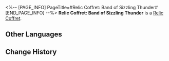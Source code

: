 <%-- [PAGE_INFO]
PageTitle=#Relic Coffret: Band of Sizzling Thunder#
[END_PAGE_INFO] --%>
{{Item Infobox
|id          = 71008
|image       = Item Relic Coffret- Band of Sizzling Thunder.png
|type        = Relic Coffret
|invCategory = Valuables
|rarity      = 5
|effect      = 
|description = A device used to collect and restore the Lightdust in the Fragmentum to its original form. Use this to obtain a random 5-star relic from the Band of Sizzling Thunder set.
}}
{{Description|You never know what's in the box until you open it.<br /><br />''"So it's essentially like buying a lottery ticket?"<br />"At least we don't need to worry about finding a cat that is both dead and alive."''}}
'''Relic Coffret: Band of Sizzling Thunder''' is a [[Relic Coffret]].

==Other Languages==
{{Other Languages
|en   = Relic Coffret: Band of Sizzling Thunder
|zhs  = 遗器铸盒：激奏雷电的乐队
|zht  = 遺器鑄盒：激奏雷電的樂團
|ja   = 遺物ボックス：雷鳴轟くバンド
|ko   = 유물 주조함: 뇌전을 울리는 밴드
|es   = Cofre de artefactos: Banda del trueno crepitante
|fr   = Coffret à relique : Tonnerre grésillant
|ru   = Сундук с Реликвиями: Бэнд испепеляющего грома
|th   = กล่องรีลิกส์: Band of Sizzling Thunder
|vi   = Hộp Đúc Di Vật: Ban Nhạc Sizzling Thunder
|de   = Reliktkästchen: Band des knisternden Donners
|id   = Relic Coffret: Band of Sizzling Thunder
|pt   = Cofre de Relíquia: Banda Trovão Crepitante
}}

==Change History==
{{Change History|1.0}}